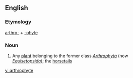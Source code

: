 ==English==

===Etymology===
[[arthro-]] + [[-phyte]]

===Noun===
{{en-noun}}

# {{context|biology}} Any [[plant]] belonging to the former class ''[[Arthrophyta]]'' (now ''[[Equisetopsida]]''); the [[horsetail]]s

[[vi:arthrophyte]]